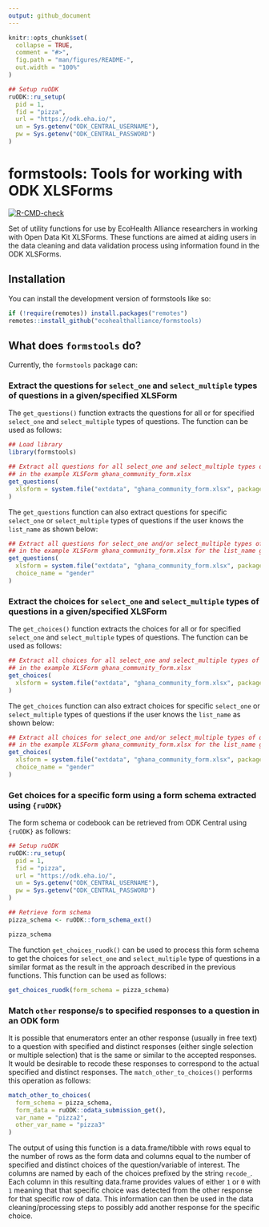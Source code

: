 ```yaml
---
output: github_document
---
```


<!-- README.md is generated from README.Rmd. Please edit that file -->

```r
knitr::opts_chunk$set(
  collapse = TRUE,
  comment = "#>",
  fig.path = "man/figures/README-",
  out.width = "100%"
)

## Setup ruODK
ruODK::ru_setup(
  pid = 1,
  fid = "pizza",
  url = "https://odk.eha.io/",
  un = Sys.getenv("ODK_CENTRAL_USERNAME"),
  pw = Sys.getenv("ODK_CENTRAL_PASSWORD")
)
```

# formstools: Tools for working with ODK XLSForms

<!-- badges: start -->
[![R-CMD-check](https://github.com/ecohealthalliance/formstools/actions/workflows/R-CMD-check.yaml/badge.svg)](https://github.com/ecohealthalliance/formstools/actions/workflows/R-CMD-check.yaml)
<!-- badges: end -->

Set of utility functions for use by EcoHealth Alliance researchers in working with Open Data Kit XLSForms. These functions are aimed at aiding users in the data cleaning and data validation process using information found in the ODK XLSForms.

## Installation

You can install the development version of formstools like so:

``` r
if (!require(remotes)) install.packages("remotes")
remotes::install_github("ecohealthalliance/formstools)
```

## What does `formstools` do?

Currently, the `formstools` package can:

### Extract the questions for `select_one` and `select_multiple` types of questions in a given/specified XLSForm

The `get_questions()` function extracts the questions for all or for specified `select_one` and `select_multiple` types of questions. The function can be used as follows:

```r
## Load library
library(formstools)

## Extract all questions for all select_one and select_multiple types of questions
## in the example XLSForm ghana_community_form.xlsx
get_questions(
  xlsform = system.file("extdata", "ghana_community_form.xlsx", package = "formstools")
)
```

The `get_questions` function can also extract questions for specific `select_one` or `select_multiple` types of questions if the user knows the `list_name` as shown below:

```r
## Extract all questions for select_one and/or select_multiple types of questions
## in the example XLSForm ghana_community_form.xlsx for the list_name gender
get_questions(
  xlsform = system.file("extdata", "ghana_community_form.xlsx", package = "formstools"),
  choice_name = "gender"
)
```

### Extract the choices for `select_one` and `select_multiple` types of questions in a given/specified XLSForm

The `get_choices()` function extracts the choices for all or for specified `select_one` and `select_multiple` types of questions. The function can be used as follows:

```r
## Extract all choices for all select_one and select_multiple types of questions
## in the example XLSForm ghana_community_form.xlsx
get_choices(
  xlsform = system.file("extdata", "ghana_community_form.xlsx", package = "formstools")
)
```

The `get_choices` function can also extract choices for specific `select_one` or `select_multiple` types of questions if the user knows the `list_name` as shown below:

```r
## Extract all choices for select_one and/or select_multiple types of questions
## in the example XLSForm ghana_community_form.xlsx for the list_name gender
get_choices(
  xlsform = system.file("extdata", "ghana_community_form.xlsx", package = "formstools"),
  choice_name = "gender"
)
```

### Get choices for a specific form using a form schema extracted using `{ruODK}`

The form schema or codebook can be retrieved from ODK Central using `{ruODK}` as follows:

```r
## Setup ruODK
ruODK::ru_setup(
  pid = 1,
  fid = "pizza",
  url = "https://odk.eha.io/",
  un = Sys.getenv("ODK_CENTRAL_USERNAME"),
  pw = Sys.getenv("ODK_CENTRAL_PASSWORD")
)
```

```r
## Retrieve form schema
pizza_schema <- ruODK::form_schema_ext()

pizza_schema
```

The function `get_choices_ruodk()` can be used to process this form schema to get the choices for `select_one` and `select_multiple` type of questions in a similar format as the result in the approach described in the previous functions. This function can be used as follows:

```r
get_choices_ruodk(form_schema = pizza_schema)
```

### Match `other` response/s to specified responses to a question in an ODK form

It is possible that enumerators enter an other response (usually in free text) to a question with specified and distinct responses (either single selection or multiple selection) that is the same or similar to the accepted responses. It would be desirable to recode these responses to correspond to the actual specified and distinct responses. The `match_other_to_choices()` performs this operation as follows:

```r
match_other_to_choices(
  form_schema = pizza_schema,
  form_data = ruODK::odata_submission_get(),
  var_name = "pizza2",
  other_var_name = "pizza3"
)
```

The output of using this function is a data.frame/tibble with rows equal to the number of rows as the form data and columns equal to the number of specified and distinct choices of the question/variable of interest. The columns are named by each of the choices prefixed by the string `recode_`. Each column in this resulting data.frame provides values of either `1` or `0` with `1` meaning that that specific choice was detected from the other response for that specific row of data. This information can then be used in the data cleaning/processing steps to possibly add another response for the specific choice.
